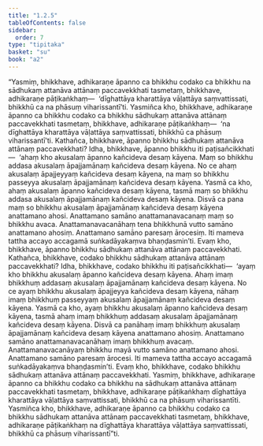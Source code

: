 ```yaml
---
title: "1.2.5"
tableOfContents: false
sidebar:
  order: 7
type: "tipitaka"
basket: "su"
book: "a2"
---
```



<DynamicBreadcrumb />

<Division number="15" book="a2" bookNo="15" page="55">

<Paragraph number="37" book="a2">
“Yasmiṃ, bhikkhave, adhikaraṇe āpanno ca bhikkhu codako ca bhikkhu na sādhukaṃ attanāva attānaṃ paccavekkhati tasmetaṃ, bhikkhave, adhikaraṇe pāṭikaṅkhaṃ—  ‘dīghattāya kharattāya vāḷattāya saṃvattissati, bhikkhū ca na phāsuṃ viharissantī’ti. Yasmiñca kho, bhikkhave, adhikaraṇe āpanno ca bhikkhu codako ca bhikkhu sādhukaṃ attanāva attānaṃ paccavekkhati tasmetaṃ, bhikkhave, adhikaraṇe pāṭikaṅkhaṃ—  ‘na dīghattāya kharattāya vāḷattāya saṃvattissati, bhikkhū ca phāsuṃ viharissantī’ti.
</Paragraph>

<Paragraph number="38" book="a2">
Kathañca, bhikkhave, āpanno bhikkhu sādhukaṃ attanāva attānaṃ paccavekkhati? Idha, bhikkhave, āpanno bhikkhu iti paṭisañcikkhati—  ‘ahaṃ kho akusalaṃ āpanno kañcideva desaṃ kāyena. Maṃ so bhikkhu addasa akusalaṃ āpajjamānaṃ kañcideva desaṃ kāyena. No ce ahaṃ akusalaṃ āpajjeyyaṃ kañcideva desaṃ kāyena, na maṃ so bhikkhu passeyya akusalaṃ āpajjamānaṃ kañcideva desaṃ kāyena. Yasmā ca kho, ahaṃ akusalaṃ āpanno kañcideva desaṃ kāyena, tasmā maṃ so bhikkhu addasa akusalaṃ āpajjamānaṃ kañcideva desaṃ kāyena. Disvā ca pana maṃ so bhikkhu akusalaṃ āpajjamānaṃ kañcideva desaṃ kāyena anattamano ahosi. Anattamano samāno anattamanavacanaṃ maṃ so bhikkhu avaca. Anattamanavacanāhaṃ tena bhikkhunā vutto samāno anattamano ahosiṃ. Anattamano samāno paresaṃ ārocesiṃ. Iti mameva tattha accayo accagamā suṅkadāyakaṃva bhaṇḍasmin’ti. Evaṃ kho, bhikkhave, āpanno bhikkhu sādhukaṃ attanāva attānaṃ paccavekkhati.
</Paragraph>

<Paragraph number="39" book="a2">
Kathañca, bhikkhave, codako bhikkhu sādhukaṃ attanāva attānaṃ paccavekkhati? Idha, bhikkhave, codako bhikkhu iti paṭisañcikkhati—  ‘ayaṃ kho bhikkhu akusalaṃ āpanno kañcideva desaṃ kāyena. Ahaṃ imaṃ bhikkhuṃ addasaṃ akusalaṃ āpajjamānaṃ kañcideva desaṃ kāyena. No ce ayaṃ bhikkhu akusalaṃ āpajjeyya kañcideva desaṃ kāyena, nāhaṃ imaṃ bhikkhuṃ passeyyaṃ akusalaṃ āpajjamānaṃ kañcideva desaṃ kāyena. Yasmā ca kho, ayaṃ bhikkhu akusalaṃ āpanno kañcideva desaṃ kāyena, tasmā ahaṃ imaṃ bhikkhuṃ addasaṃ akusalaṃ āpajjamānaṃ kañcideva desaṃ kāyena. Disvā ca panāhaṃ imaṃ bhikkhuṃ akusalaṃ āpajjamānaṃ kañcideva desaṃ kāyena anattamano ahosiṃ. Anattamano samāno anattamanavacanāhaṃ imaṃ bhikkhuṃ avacaṃ. Anattamanavacanāyaṃ bhikkhu mayā vutto samāno anattamano ahosi. Anattamano samāno paresaṃ ārocesi. Iti mameva tattha accayo accagamā suṅkadāyakaṃva bhaṇḍasmin’ti. Evaṃ kho, bhikkhave, codako bhikkhu sādhukaṃ attanāva attānaṃ paccavekkhati.
</Paragraph>

<Paragraph number="40" book="a2">
Yasmiṃ, bhikkhave, adhikaraṇe āpanno ca bhikkhu codako ca bhikkhu na sādhukaṃ attanāva attānaṃ paccavekkhati tasmetaṃ, bhikkhave, adhikaraṇe pāṭikaṅkhaṃ dīghattāya kharattāya vāḷattāya saṃvattissati, bhikkhū ca na phāsuṃ viharissantīti. Yasmiñca kho, bhikkhave, adhikaraṇe āpanno ca bhikkhu codako ca bhikkhu sādhukaṃ attanāva attānaṃ paccavekkhati tasmetaṃ, bhikkhave, adhikaraṇe pāṭikaṅkhaṃ na dīghattāya kharattāya vāḷattāya saṃvattissati, bhikkhū ca phāsuṃ viharissantī”ti.
</Paragraph>
</Division>